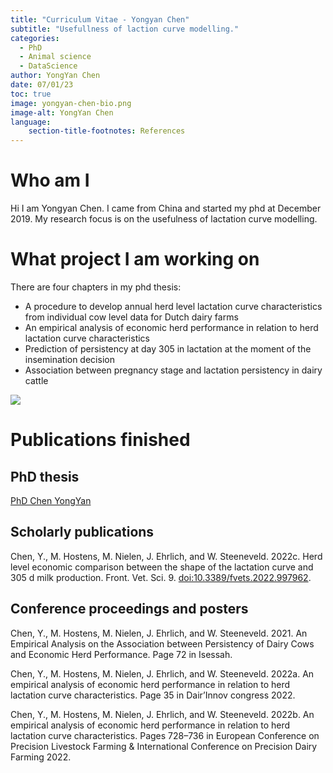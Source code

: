 ```yaml
---
title: "Curriculum Vitae - Yongyan Chen"
subtitle: "Usefullness of laction curve modelling."
categories:
  - PhD
  - Animal science
  - DataScience
author: YongYan Chen
date: 07/01/23
toc: true
image: yongyan-chen-bio.png
image-alt: YongYan Chen
language: 
    section-title-footnotes: References
---
```


# Who am I

Hi I am Yongyan Chen. I came from China and started my phd at December 2019. My research focus is on the usefulness of lactation curve modelling.

# What project I am working on

There are four chapters in my phd thesis:

-   A procedure to develop annual herd level lactation curve characteristics from individual cow level data for Dutch dairy farms
-   An empirical analysis of economic herd performance in relation to herd lactation curve characteristics
-   Prediction of persistency at day 305 in lactation at the moment of the insemination decision
-   Association between pregnancy stage and lactation persistency in dairy cattle

![](/files/img/researchers/yongyan-chen-bio.png)

# Publications finished

## PhD thesis

[PhD Chen YongYan](/files/pdfs/chen-yongyan-phd.pdf)

## Scholarly publications

Chen, Y., M. Hostens, M. Nielen, J. Ehrlich, and W. Steeneveld. 2022c. Herd level economic comparison between the shape of the lactation curve and 305 d milk production. Front. Vet. Sci. 9. [doi:10.3389/fvets.2022.997962](https://www.frontiersin.org/articles/10.3389/fvets.2022.997962/full).

## Conference proceedings and posters

Chen, Y., M. Hostens, M. Nielen, J. Ehrlich, and W. Steeneveld. 2021. An Empirical Analysis on the Association between Persistency of Dairy Cows and Economic Herd Performance. Page 72 in Isessah.

Chen, Y., M. Hostens, M. Nielen, J. Ehrlich, and W. Steeneveld. 2022a. An empirical analysis of economic herd performance in relation to herd lactation curve characteristics. Page 35 in Dair'Innov congress 2022.

Chen, Y., M. Hostens, M. Nielen, J. Ehrlich, and W. Steeneveld. 2022b. An empirical analysis of economic herd performance in relation to herd lactation curve characteristics. Pages 728--736 in European Conference on Precision Livestock Farming & International Conference on Precision Dairy Farming 2022.
